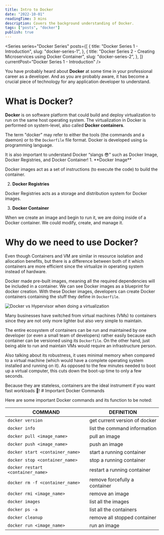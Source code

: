 ```yaml
---
title: Intro to Docker
date: "2022-10-01"
readingTime: 3 mins
description: Covers the background understanding of Docker.
tags: ["posts", "docker"]
publish: true
---
```


<Series
  series="Docker Series"
  posts={[
    {
      title: "Docker Series 1 - Introduction",
      slug: "docker-series-1",
    },
    {
      title: "Docker Series 2 - Creating Microservices using Docker Container",
      slug: "docker-series-2",
    },
  ]}
  currentPost="Docker Series 1 - Introduction"
/>

You have probably heard about **Docker** at some time in your professional career as a developer.
And as you are probably aware, it has become a crucial piece of technology for any application developer to understand.

# What is Docker?

**Docker** is on software platform that could build and deploy virtualization to run on the same host operating system.
The virtualization in Docker is performed on system-level, also called **Docker containers**.

The term "docker" may refer to either the tools (the commands and a daemon) or to the `Dockerfile` file format. Docker is developed using `Go` programming language.

<Alert status="info">
  <AlertIcon />
  It is also important to understand Docker “slangs 😎" such as Docker Image, Docker
  Registries, and Docker Container!
</Alert>
1. **Docker Image**

Docker images act as a set of instructions (to execute the code)
to build the container.

2. **Docker Registries**

Docker Registries acts as a storage and distribution system for Docker images.

3. **Docker Container**

When we create an image and begin to run it, we are doing inside of a Docker container. We could modify,
create, and manage it.

# Why do we need to use Docker?

Even though Containers and VM are similar in resource isolation and allocation benefits,
but there is a difference between both of it which containers are more efficient
since the virtualize in operating system instead of hardware.

Docker made pre-built images, meaning all the required dependencies will be included in a container.
We can see Docker images as a blueprint for docker creation. With these Docker images, developers can create
Docker containers containing the stuff they define in `Dockerfile`.

![Docker vs Hypervisor when doing a virtualization](/images/posts/docker1_container.jpg "Docker vs Hypervisor when doing a virtualization")

Many businesses have switched from virtual machines (VMs) to containers since they are not only more lighter but also very simple to maintain.

The entire ecosystem of containers can be run and maintained by one developer (or even a small team of developers) rather easily because each container can be versioned using its `Dockerfile`.
On the other hand, just being able to run and maintain VMs would require an infrastructure person.

Also talking about its robustness, it uses minimal memory when compared to a virtual machine (which would have a complete operating system installed and running on it).
As opposed to the few minutes needed to boot up a virtual computer, this cuts down the boot-up time to only a few seconds.

<Alert status="success">
  <AlertIcon />
  Because they are stateless, containers are the ideal instrument if you want fast
  workloads 🚀!
</Alert>
# Important Docker Commands

Here are some important Docker commands and its function to be noted:

| COMMAND                           | DEFINITION                    |
| --------------------------------- | ----------------------------- |
| `docker version`                  | get current version of docker |
| `docker info`                     | list the command information  |
| `docker pull <image_name>`        | pull an image                 |
| `docker push <image_name>`        | push an image                 |
| `docker start <container_name>`   | start a running container     |
| `docker stop <container_name>`    | stop a running container      |
| `docker restart <container_name>` | restart a running container   |
| `docker rm -f <container_name>`   | remove forcefully a container |
| `docker rmi <image_name>`         | remove an image               |
| `docker images`                   | list all the images           |
| `docker ps -a`                    | list all the containers       |
| `docker cleanup`                  | remove all stopped container  |
| `docker run <image_name>`         | run an image                  |

